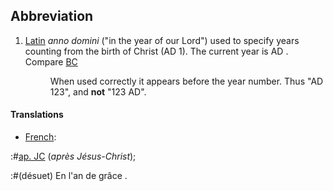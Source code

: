 ==Abbreviation==

#[[Latin]] ''anno domini'' ("in the year of our Lord") used to specify years counting from the birth of Christ (AD 1). The current year is AD {{CURRENTYEAR}}.  Compare [[BC]]
#:When used correctly it appears before the year number.  Thus "AD 123", and '''not''' "123 AD".

====Translations====

*[[French]]: 
:#[[ap. JC]] (''après Jésus-Christ''); 
:#(désuet) En l'an de grâce {{CURRENTYEAR}}.